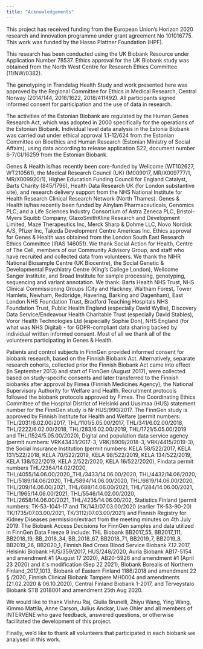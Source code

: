 ```yaml
---
title: "Acknowledgements"
---
```


This project has received funding from the European Union’s Horizon 2020 research and innovation programme under grant agreement No 101016775. This work was funded by the Hasso Plattner Foundation (HPF).   

This research has been conducted using the UK Biobank Resource under Application Number 78537. Ethics approval for the UK Biobank study was obtained from the North West Centre for Research Ethics Committee (11/NW/0382).

The genotyping in Trøndelag Health Study and work presented here was approved by the
Regional Committee for Ethics in Medical Research, Central Norway (2014/144, 2018/1622,
2018/411492). All participants signed informed consent for participation and the use of data
in research.

The activities of the Estonian Biobank are regulated by the Human Genes Research Act, which was adopted in 2000 specifically for the operations of the Estonian Biobank. Individual level data analysis in the Estonia Biobank was carried out under ethical approval 1.1-12/624 from the Estonian Committee on Bioethics and Human Research (Estonian Ministry of Social Affairs), using data according to release application S22, document number 6-7/GI/16259 from the Estonian Biobank.

Genes & Health is/has recently been core-funded by Wellcome (WT102627, WT210561), the Medical Research Council (UK) (M009017, MR/X009777/1, MR/X009920/1), Higher Education Funding Council for England Catalyst, Barts Charity (845/1796), Health Data Research UK (for London substantive site), and research delivery support from the NHS National Institute for Health Research Clinical Research Network (North Thames). Genes & Health is/has recently been funded by Alnylam Pharmaceuticals, Genomics PLC; and a Life Sciences Industry Consortium of Astra Zeneca PLC, Bristol-Myers Squibb Company, GlaxoSmithKline Research and Development Limited, Maze Therapeutics Inc, Merck Sharp & Dohme LLC, Novo Nordisk A/S, Pfizer Inc, Takeda Development Centre Americas Inc. Ethics approval for Genes & Health was obtained from the London South East Research Ethics Committee (IRAS 146051). We thank Social Action for Health, Centre of The Cell, members of our Community Advisory Group, and staff who have recruited and collected data from volunteers. We thank the NIHR National Biosample Centre (UK Biocentre), the Social Genetic & Developmental Psychiatry Centre (King's College London), Wellcome Sanger Institute, and Broad Institute for sample processing, genotyping, sequencing and variant annotation. We thank: Barts Health NHS Trust, NHS Clinical Commissioning Groups (City and Hackney, Waltham Forest, Tower Hamlets, Newham, Redbridge, Havering, Barking and Dagenham), East London NHS Foundation Trust, Bradford Teaching Hospitals NHS Foundation Trust, Public Health England (especially David Wyllie), Discovery Data Service/Endeavour Health Charitable Trust (especially David Stables), Voror Health Technologies Ltd (especially Sophie Don), NHS England (for what was NHS Digital) -  for GDPR-compliant data sharing backed by individual written informed consent. Most of all we thank all of the volunteers participating in Genes & Health.

Patients and control subjects in FinnGen provided informed consent for biobank research, based on the Finnish Biobank Act. Alternatively, separate research cohorts, collected prior the Finnish Biobank Act came into effect (in September 2013) and start of FinnGen (August 2017), were collected based on study-specific consents and later transferred to the Finnish biobanks after approval by Fimea (Finnish Medicines Agency), the National Supervisory Authority for Welfare and Health. Recruitment protocols followed the biobank protocols approved by Fimea. The Coordinating Ethics Committee of the Hospital District of Helsinki and Uusimaa (HUS) statement number for the FinnGen study is Nr HUS/990/2017. The FinnGen study is approved by Finnish Institute for Health and Welfare (permit numbers: THL/2031/6.02.00/2017, THL/1101/5.05.00/2017, THL/341/6.02.00/2018, THL/2222/6.02.00/2018, THL/283/6.02.00/2019, THL/1721/5.05.00/2019 and THL/1524/5.05.00/2020), Digital and population data service agency (permit numbers: VRK43431/2017-3, VRK/6909/2018-3, VRK/4415/2019-3), the Social Insurance Institution (permit numbers: KELA 58/522/2017, KELA 131/522/2018, KELA 70/522/2019, KELA 98/522/2019, KELA 134/522/2019, KELA 138/522/2019, KELA 2/522/2020, KELA 16/522/2020), Findata permit numbers THL/2364/14.02/2020, THL/4055/14.06.00/2020,,THL/3433/14.06.00/2020, THL/4432/14.06/2020, THL/5189/14.06/2020, THL/5894/14.06.00/2020, THL/6619/14.06.00/2020, THL/209/14.06.00/2021, THL/688/14.06.00/2021, THL/1284/14.06.00/2021, THL/1965/14.06.00/2021, THL/5546/14.02.00/2020, THL/2658/14.06.00/2021, THL/4235/14.06.00/202, Statistics Finland (permit numbers: TK-53-1041-17 and TK/143/07.03.00/2020 (earlier TK-53-90-20) TK/1735/07.03.00/2021, TK/3112/07.03.00/2021) and Finnish Registry for Kidney Diseases permission/extract from the meeting minutes on 4th July 2019. The Biobank Access Decisions for FinnGen samples and data utilized in FinnGen Data Freeze 9 include: THL Biobank BB2017_55, BB2017_111, BB2018_19, BB_2018_34, BB_2018_67, BB2018_71, BB2019_7, BB2019_8, BB2019_26, BB2020_1, Finnish Red Cross Blood Service Biobank 7.12.2017, Helsinki Biobank HUS/359/2017, HUS/248/2020, Auria Biobank AB17-5154 and amendment #1 (August 17 2020), AB20-5926 and amendment #1 (April 23 2020) and it´s modification (Sep 22 2021), Biobank Borealis of Northern Finland_2017_1013,  Biobank of Eastern Finland 1186/2018 and amendment 22 § /2020, Finnish Clinical Biobank Tampere MH0004 and amendments (21.02.2020 & 06.10.2020), Central Finland Biobank 1-2017, and Terveystalo Biobank STB 2018001 and amendment 25th Aug 2020.

We would like to thank Vishnu Raj, Giulia Brunelli, Zhiyu Wang, Ying Wang, Kimmo Mattila, Anne Carson, Julius Anckar, Uwe Ohler and all members of INTERVENE who gave feedback, answered questions, or otherwise facilitated the development of this project.

Finally, we'd like to thank all volunteers that participated in each biobank we analysed in this work. 